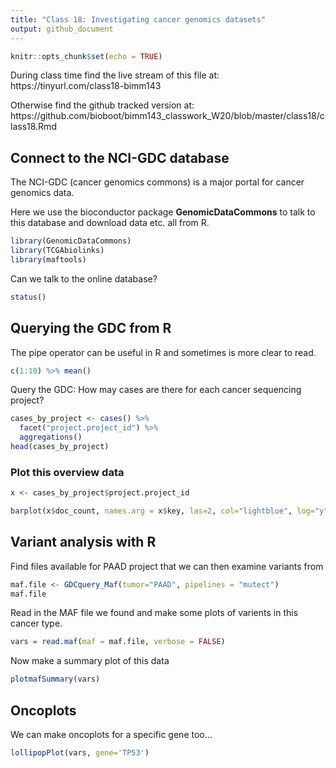 ```yaml
---
title: "Class 18: Investigating cancer genomics datasets"
output: github_document
---
```


```r
knitr::opts_chunk$set(echo = TRUE)
```

During class time find the live stream of this file at: https://tinyurl.com/class18-bimm143

Otherwise find the github tracked version at:
https://github.com/bioboot/bimm143_classwork_W20/blob/master/class18/class18.Rmd


## Connect to the NCI-GDC database

The NCI-GDC (cancer genomics commons) is a major portal for cancer genomics data.

Here we use the bioconductor package **GenomicDataCommons** to talk to this database and download data etc. all from R.

```r
library(GenomicDataCommons)
library(TCGAbiolinks)
library(maftools)
```

Can we talk to the online database?

```r
status()
```

## Querying the GDC from R

The pipe operator can be useful in R and sometimes is more clear to read.

```r
c(1:10) %>% mean() 
```

Query the GDC: How may cases are there for each cancer sequencing project?

```r
cases_by_project <- cases() %>%
  facet("project.project_id") %>%
  aggregations()
head(cases_by_project)
```

### Plot this overview data

```r
x <- cases_by_project$project.project_id

barplot(x$doc_count, names.arg = x$key, las=2, col="lightblue", log="y")
```



## Variant analysis with R

Find files available for PAAD project that we can then examine variants from

```r
maf.file <- GDCquery_Maf(tumor="PAAD", pipelines = "mutect")
maf.file
```


Read in the MAF file we found and make some plots of varients in this cancer type.
```r
vars = read.maf(maf = maf.file, verbose = FALSE)
```

Now make a summary plot of this data
```r
plotmafSummary(vars)
```

## Oncoplots

We can make oncoplots for a specific gene too...
```r
lollipopPlot(vars, gene='TP53')
```






